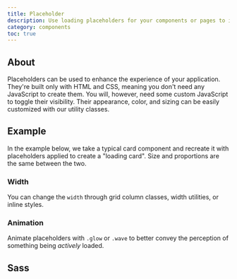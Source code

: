 ```yaml
---
title: Placeholder
description: Use loading placeholders for your components or pages to indicate something may still be loading.
category: components
toc: true
---
```


## About

Placeholders can be used to enhance the experience of your application. They're built only with HTML and CSS, meaning you don't need any JavaScript to create them. You will, however, need some custom JavaScript to toggle their visibility. Their appearance, color, and sizing can be easily customized with our utility classes.

## Example

In the example below, we take a typical card component and recreate it with placeholders applied to create a "loading card". Size and proportions are the same between the two.
<Snippet>
    <Fragment slot="html">
        <div class="placeholder" aria-hidden="true">
            <span class="el"></span>
            <span class="el"></span>
            <span class="el"></span>
            <span class="el"></span>
            <span class="el"></span>
        </div>
    </Fragment>
</Snippet>
### Width

You can change the `width` through grid column classes, width utilities, or inline styles.
<Snippet>
    <Fragment slot="html">
        <div class="placeholder" aria-hidden="true">
            <span class="el"></span>
            <span class="el"></span>
            <span class="el" style="width: 25%;"></span>
        </div>
    </Fragment>
</Snippet>
### Animation

Animate placeholders with `.glow` or `.wave` to better convey the perception of something being _actively_ loaded.
<Snippet>
    <Fragment slot="html">
        <p class="placeholder glow">
            <span class="el"></span>
            <span class="el"></span>
            <span class="el"></span>
        </p>
    </Fragment>
</Snippet>
<Snippet>
    <Fragment slot="html">
        <p class="placeholder wave">
            <span class="el"></span>
            <span class="el"></span>
            <span class="el"></span>
        </p>
    </Fragment>
</Snippet>
## Sass
